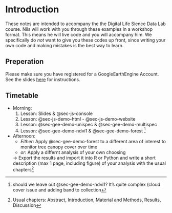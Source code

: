 



# Introduction {.unnumbered}

These notes are intended to accompany the the Digital Life Sience Data Lab course. Nils will work with you through these examples in a workshop format. This means he will live code and you will accompany him. We specifically do *not* want to give you these codes up front, since writing your own code and making mistakes is the best way to learn.



## Preperation

Please make sure you have registered for a GoogleEarthEngine Account. See the slides [here](https://github.zhaw.ch/pages/ADLS-Digital-Environment/Life-Sciences-Datalab-Praktika-Remote-Sensing/register-gee.html) for instructions.


## Timetable


- Morning: 
  1. Lesson: Slides & @sec-js-console
  2. Lesson: @sec-js-demo-html - @sec-js-demo-website
  3. Lesson: @sec-gee-demo-unispec & @sec-gee-demo-multispec
  4. Lesson: @sec-gee-demo-ndvi1 & @sec-gee-demo-forest [^1]
- Afternoon: 
  - *Either*: Apply @sec-gee-demo-forest to a different area of interest to monitor tree canopy cover over time
  - *or*: Apply a differnt analysis of your own choosing
  
  → Export the results and import it into R or Python and write a short description (max 1 page, including figure) of your analysis with the usual chapters[^usual-chapters]



[^1]: should we leave out @sec-gee-demo-ndvi1? It's quite complex (cloud cover issue and adding band to collection

[^usual-chapters]: Usual chapters: Abstract, Introduction, Material and Methods, Results, Discussion
